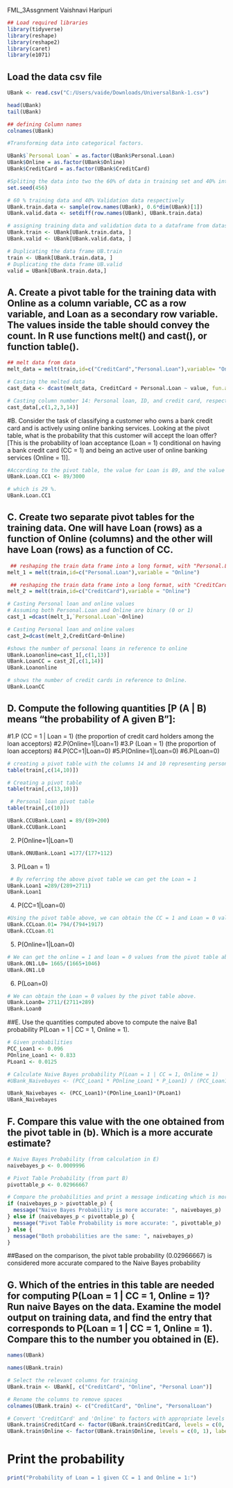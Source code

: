 FML_3Assgnment
Vaishnavi Haripuri
```{r}
## Load required libraries
library(tidyverse)
library(reshape)
library(reshape2)
library(caret)
library(e1071)
```

## Load the data csv file
```{r}
UBank <- read.csv("C:/Users/vaide/Downloads/UniversalBank-1.csv")

head(UBank)
tail(UBank)
```

```{r}
## defining Column names
colnames(UBank)

#Transforming data into categorical factors.

UBank$`Personal Loan` = as.factor(UBank$Personal.Loan)
UBank$Online = as.factor(UBank$Online)
UBank$CreditCard = as.factor(UBank$CreditCard)
```

```{r}
#Spliting the data into two the 60% of data in training set and 40% into validation set
set.seed(456)

# 60 % training data and 40% Validation data respectively
UBank.train.data <- sample(row.names(UBank), 0.6*dim(UBank)[1])
UBank.valid.data <- setdiff(row.names(UBank), UBank.train.data)

# assigning training data and validation data to a dataframe from dataset respectively
UBank.train <- UBank[UBank.train.data, ]
UBank.valid <- UBank[UBank.valid.data, ]

# Duplicating the data frame UB.train
train <- UBank[UBank.train.data, ]
# Duplicating the data frame UB.valid
valid = UBank[UBank.train.data,]
```


## A. Create a pivot table for the training data with Online as a column variable, CC as a row variable, and Loan as a secondary row variable. The values inside the table should convey the count. In R use functions melt() and cast(), or function table().

```{r}
## melt data from data
melt_data = melt(train,id=c("CreditCard","Personal.Loan"),variable= "Online")

# Casting the melted data
cast_data <- dcast(melt_data, CreditCard + Personal.Loan ~ value, fun.aggregate = length)

# Casting column number 14: Personal loan, ID, and credit card, respectively
cast_data[,c(1,2,3,14)]
```

#B. Consider the task of classifying a customer who owns a bank credit card and is actively using online banking services. Looking at the pivot table, what is the probability that this customer will accept the loan offer? [This is the probability of loan acceptance (Loan = 1) conditional on having a bank credit card (CC = 1) and being an active user of online banking services (Online = 1)].

```{r}
#According to the pivot table, the value for Loan is 89, and the value for CC is 
UBank.Loan.CC1 <- 89/3000

# which is 29 %.
UBank.Loan.CC1
```
## C. Create two separate pivot tables for the training data. One will have Loan (rows) as a function of Online (columns) and the other will have Loan (rows) as a function of CC.

```{r}
 ## reshaping the train data frame into a long format, with "Personal.Loan" as an identifier and "Online" as a variable to be melted
melt_1 = melt(train,id=c("Personal.Loan"),variable = "Online")

 ## reshaping the train data frame into a long format, with "CreditCard" as an identifier and "Online" as a variable to be melted
melt_2 = melt(train,id=c("CreditCard"),variable = "Online")
```

```{r}
# Casting Personal loan and online values
# Assuming both Personal.Loan and Online are binary (0 or 1)
cast_1 =dcast(melt_1,`Personal.Loan`~Online) 

# Casting Personal loan and online values
cast_2=dcast(melt_2,CreditCard~Online)
```

```{r}
#shows the number of personal loans in reference to online
UBank.Loanonline=cast_1[,c(1,13)]
UBank.LoanCC = cast_2[,c(1,14)]
UBank.Loanonline
```


```{r}

# shows the number of credit cards in reference to Online.
UBank.LoanCC

```
## D. Compute the following quantities [P (A | B) means “the probability of A given B”]:
#1.P (CC = 1 | Loan = 1) (the proportion of credit card holders among the loan acceptors) #2.P(Online=1|Loan=1) 
#3.P (Loan = 1) (the proportion of loan acceptors)
#4.P(CC=1|Loan=0)
#5.P(Online=1|Loan=0)
#6.P(Loan=0)

```{r}
# creating a pivot table with the columns 14 and 10 representing personal loan
table(train[,c(14,10)])
```
```{r}
# Creating a pivot table
table(train[,c(13,10)])
```

```{r}
 # Personal loan pivot table 
table(train[,c(10)])
```
```{r}
UBank.CCUBank.Loan1 = 89/(89+200)
UBank.CCUBank.Loan1
```
2. P(Online=1|Loan=1)

```{r}
UBank.ONUBank.Loan1 =177/(177+112)
```


3. P(Loan = 1)

```{r}
 # By referring the above pivot table we can get the Loan = 1
UBank.Loan1 =289/(289+2711)
UBank.Loan1
```


4. P(CC=1|Loan=0)

```{r}

#Using the pivot table above, we can obtain the CC = 1 and Loan = 0 values
UBank.CCLoan.01= 794/(794+1917) 
UBank.CCLoan.01
```

5. P(Online=1|Loan=0)

```{r}
# We can get the online = 1 and loan = 0 values from the pivot table above.
UBank.ON1.L0= 1665/(1665+1046)
UBank.ON1.L0
```

6. P(Loan=0)

```{r}
# We can obtain the Loan = 0 values by the pivot table above.
UBank.Loan0= 2711/(2711+289)
UBank.Loan0
```
##E. Use the quantities computed above to compute the naive Ba1 probability P(Loan = 1 | CC = 1, Online = 1).

```{r}
# Given probabilities
PCC_Loan1 <- 0.096
POnline_Loan1 <- 0.833
PLoan1 <- 0.0125

# Calculate Naive Bayes probability P(Loan = 1 | CC = 1, Online = 1)
#UBank_Naivebayes <- (PCC_Loan1 * POnline_Loan1 * P_Loan1) / (PCC_Loan1 * POnline_Loan1)

UBank_Naivebayes <- (PCC_Loan1)*(POnline_Loan1)*(PLoan1)
UBank_Naivebayes

```

## F. Compare this value with the one obtained from the pivot table in (b). Which is a more accurate estimate?

```{r}
# Naive Bayes Probability (from calculation in E)
naivebayes_p <- 0.0009996

# Pivot Table Probability (from part B)
pivottable_p <- 0.02966667

# Compare the probabilities and print a message indicating which is more accurate
if (naivebayes_p > pivottable_p) {
  message("Naive Bayes Probability is more accurate: ", naivebayes_p)
} else if (naivebayes_p < pivottable_p) {
  message("Pivot Table Probability is more accurate: ", pivottable_p)
} else {
  message("Both probabilities are the same: ", naivebayes_p)
}

```
##Based on the comparison, the pivot table probability (0.02966667) is considered more accurate compared to the Naive Bayes probability


## G. Which of the entries in this table are needed for computing P(Loan = 1 | CC = 1, Online = 1)? Run naive Bayes on the data. Examine the model output on training data, and find the entry that corresponds to P(Loan = 1 | CC = 1, Online = 1). Compare this to the number you obtained in (E).

```{r}

names(UBank)

names(UBank.train)

# Select the relevant columns for training
UBank.train <- UBank[, c("CreditCard", "Online", "Personal Loan")]

# Rename the columns to remove spaces
colnames(UBank.train) <- c("CreditCard", "Online", "PersonalLoan")

# Convert 'CreditCard' and 'Online' to factors with appropriate levels
UBank.train$CreditCard <- factor(UBank.train$CreditCard, levels = c(0, 1), labels = c("No", "Yes"))
UBank.train$Online <- factor(UBank.train$Online, levels = c(0, 1), labels = c("No", "Yes"))
```


# Print the probability

```{r}
print("Probability of Loan = 1 given CC = 1 and Online = 1:")


```



